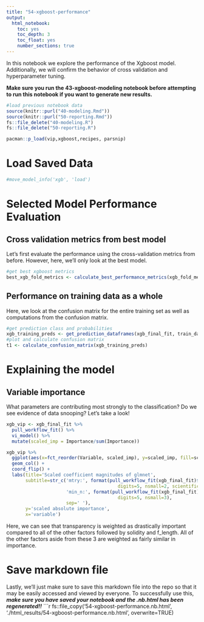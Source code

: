 ```yaml
---
title: "54-xgboost-performance"
output:
  html_notebook:
    toc: yes
    toc_depth: 3
    toc_float: yes
    number_sections: true
---
```



In this notebook we explore the performance of the Xgboost model. Additionally, we will confirm the behavior of cross validation and hyperparameter tuning. 

**Make sure you run the 43-xgboost-modeling notebook before attempting to run this notebook if you want to generate new results.**

```r
#load previous notebook data
source(knitr::purl("40-modeling.Rmd"))
source(knitr::purl("50-reporting.Rmd"))
fs::file_delete("40-modeling.R")
fs::file_delete("50-reporting.R")

pacman::p_load(vip,xgboost,recipes, parsnip)
```

# Load Saved Data
```r
#move_model_info('xgb', 'load')
```

# Selected Model Performance Evaluation
## Cross validation metrics from best model
Let's first evaluate the performance using the cross-validation metrics from before.  However, here, we'll only look at the best model.
```r
#get best xgboost metrics
best_xgb_fold_metrics <- calculate_best_performance_metrics(xgb_fold_metrics, xgb_best_params)
```

## Performance on training data as a whole
Here, we look at the confusion matrix for the entire training set as well as computations from the confusion matrix.
```r
#get prediction class and probabilities
xgb_training_preds <- get_prediction_dataframes(xgb_final_fit, train_data)
#plot and calculate confusion matrix
t1 <- calculate_confusion_matrix(xgb_training_preds)
```

# Explaining the model
## Variable importance
What parameters are contributing most strongly to the classification?  Do we see evidence of data snooping?  Let's take a look!

```r
xgb_vip <- xgb_final_fit %>%
  pull_workflow_fit() %>%
  vi_model() %>%
  mutate(scaled_imp = Importance/sum(Importance))

xgb_vip %>%
  ggplot(aes(x=fct_reorder(Variable, scaled_imp), y=scaled_imp, fill=scaled_imp)) +
  geom_col() +
  coord_flip() +
  labs(title='Scaled coefficient magnitudes of glmnet',
       subtitle=str_c('mtry:', format(pull_workflow_fit(xgb_final_fit)$spec$args$mtry,
                                         digits=5, nsmall=2, scientific=TRUE),
                      'min_n:', format(pull_workflow_fit(xgb_final_fit)$spec$args$min_n[[2]],
                                         digits=5, nsmall=3),
                      sep=' '),
       y='scaled absolute importance',
       x='variable')
```

Here, we can see that transparency is weighted as drastically important compared to all of the other factors followed by solidity and f_length. All of the other factors aside from these 3 are weighted as fairly similar in importance.

# Save markdown file
Lastly, we'll just make sure to save this markdown file into the repo so that it may be easily accessed and viewed by everyone.  To successfully use this, **_make sure you have saved your notebook and the .nb.html has been regenerated!!_**
```r
fs::file_copy('54-xgboost-performance.nb.html', './html_results/54-xgboost-performance.nb.html', overwrite=TRUE)



